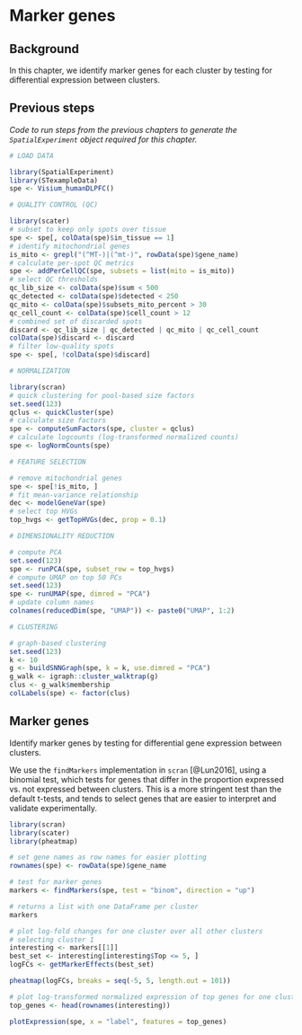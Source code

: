 # Marker genes

## Background

In this chapter, we identify marker genes for each cluster by testing for differential expression between clusters.


## Previous steps

*Code to run steps from the previous chapters to generate the `SpatialExperiment` object required for this chapter.*

```r
# LOAD DATA

library(SpatialExperiment)
library(STexampleData)
spe <- Visium_humanDLPFC()

# QUALITY CONTROL (QC)

library(scater)
# subset to keep only spots over tissue
spe <- spe[, colData(spe)$in_tissue == 1]
# identify mitochondrial genes
is_mito <- grepl("(^MT-)|(^mt-)", rowData(spe)$gene_name)
# calculate per-spot QC metrics
spe <- addPerCellQC(spe, subsets = list(mito = is_mito))
# select QC thresholds
qc_lib_size <- colData(spe)$sum < 500
qc_detected <- colData(spe)$detected < 250
qc_mito <- colData(spe)$subsets_mito_percent > 30
qc_cell_count <- colData(spe)$cell_count > 12
# combined set of discarded spots
discard <- qc_lib_size | qc_detected | qc_mito | qc_cell_count
colData(spe)$discard <- discard
# filter low-quality spots
spe <- spe[, !colData(spe)$discard]

# NORMALIZATION

library(scran)
# quick clustering for pool-based size factors
set.seed(123)
qclus <- quickCluster(spe)
# calculate size factors
spe <- computeSumFactors(spe, cluster = qclus)
# calculate logcounts (log-transformed normalized counts)
spe <- logNormCounts(spe)

# FEATURE SELECTION

# remove mitochondrial genes
spe <- spe[!is_mito, ]
# fit mean-variance relationship
dec <- modelGeneVar(spe)
# select top HVGs
top_hvgs <- getTopHVGs(dec, prop = 0.1)

# DIMENSIONALITY REDUCTION

# compute PCA
set.seed(123)
spe <- runPCA(spe, subset_row = top_hvgs)
# compute UMAP on top 50 PCs
set.seed(123)
spe <- runUMAP(spe, dimred = "PCA")
# update column names
colnames(reducedDim(spe, "UMAP")) <- paste0("UMAP", 1:2)

# CLUSTERING

# graph-based clustering
set.seed(123)
k <- 10
g <- buildSNNGraph(spe, k = k, use.dimred = "PCA")
g_walk <- igraph::cluster_walktrap(g)
clus <- g_walk$membership
colLabels(spe) <- factor(clus)
```


## Marker genes

Identify marker genes by testing for differential gene expression between clusters.

We use the `findMarkers` implementation in `scran` [@Lun2016], using a binomial test, which tests for genes that differ in the proportion expressed vs. not expressed between clusters. This is a more stringent test than the default t-tests, and tends to select genes that are easier to interpret and validate experimentally.

```r
library(scran)
library(scater)
library(pheatmap)
```

```r
# set gene names as row names for easier plotting
rownames(spe) <- rowData(spe)$gene_name

# test for marker genes
markers <- findMarkers(spe, test = "binom", direction = "up")

# returns a list with one DataFrame per cluster
markers
```

```r
# plot log-fold changes for one cluster over all other clusters
# selecting cluster 1
interesting <- markers[[1]]
best_set <- interesting[interesting$Top <= 5, ]
logFCs <- getMarkerEffects(best_set)

pheatmap(logFCs, breaks = seq(-5, 5, length.out = 101))
```

```r
# plot log-transformed normalized expression of top genes for one cluster
top_genes <- head(rownames(interesting))

plotExpression(spe, x = "label", features = top_genes)
```

